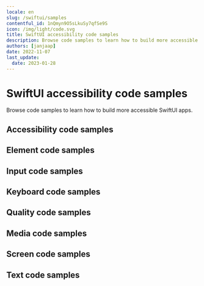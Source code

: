```yaml
---
locale: en
slug: /swiftui/samples
contentful_id: 1nQmyn9O5sLkuSy7qfSe9S
icon: /img/light/code.svg
title: SwiftUI accessibility code samples
description: Browse code samples to learn how to build more accessible SwiftUI apps.
authors: [janjaap]
date: 2022-11-07
last_update:
  date: 2023-01-28
---
```


# SwiftUI accessibility code samples

Browse code samples to learn how to build more accessible SwiftUI apps.

## Accessibility code samples

<LinkList title="List of SwiftUI Accessibility Code samples" isHighlighted={true}>
  <LinkListItem
    url="/en/docs/swiftui/samples/accessibility-action"
    title="Accessibility action"
    label="Accessibility action in SwiftUI"
    description="Accessibility actions provide alternative ways for users of assistive technologies to perform actions."
  />
  <LinkListItem
    url="/en/docs/swiftui/samples/accessibility-announcement"
    title="Accessibility announcement"
    label="Accessibility announcement in SwiftUI"
    description="Users of assistive technologies should be made aware of important changes in content through accessibility announcements."
  />
  <LinkListItem
    url="/en/docs/swiftui/samples/accessibility-dialog"
    title="Accessibility dialog"
    label="Accessibility dialog in SwiftUI"
    description="A dialog overlays the screen and offers one or more actions to proceed."
  />
  <LinkListItem
    url="/en/docs/swiftui/samples/accessibility-focus-indicator"
    title="Accessibility focus indicator"
    label="Accessibility focus indicator in SwiftUI"
    description="Users should know which element has focus when using a keyboard or assistive technology."
  />
  <LinkListItem
    url="/en/docs/swiftui/samples/accessibility-focus"
    title="Accessibility focus"
    label="Accessibility focus in SwiftUI"
    description="Sometimes you need to programmatically move the accessibility focus to a specific element."
  />
  <LinkListItem
    url="/en/docs/swiftui/samples/accessibility-focusability"
    title="Accessibility focusability"
    label="Accessibility focusability in SwiftUI"
    description="An element should indicate whether it should be focusable by assistive technologies or not."
  />
  <LinkListItem
    url="/en/docs/swiftui/samples/accessibility-group"
    title="Accessibility group"
    label="Accessibility group in SwiftUI"
    description="It is easier and quicker for users of assistive technologies to interact with grouped elements."
  />
  <LinkListItem
    url="/en/docs/swiftui/samples/accessibility-hint"
    title="Accessibility hint"
    label="Accessibility hint in SwiftUI"
    description="An accessibility hint helps users to understand what will happen after performing an action."
  />
  <LinkListItem
    url="/en/docs/swiftui/samples/accessibility-label"
    title="Accessibility label"
    label="Accessibility label in SwiftUI"
    description="An accessibility label helps users of assistive technologies to identify elements on the screen."
  />
  <LinkListItem
    url="/en/docs/swiftui/samples/accessibility-language"
    title="Accessibility language"
    label="Accessibility language in SwiftUI"
    description="When content is written in multiple languages, foreign words should ideally be indicated in their respective language."
  />
  <LinkListItem
    url="/en/docs/swiftui/samples/accessibility-link"
    title="Accessibility link"
    label="Accessibility link in SwiftUI"
    description="Links should be accessible for users of assistive technologies."
  />
  <LinkListItem
    url="/en/docs/swiftui/samples/accessibility-live-region"
    title="Accessibility live region"
    label="Accessibility live region in SwiftUI"
    description="A live region allows users of assistive technologies to receive updates whenever important information on the screen changes."
  />
  <LinkListItem
    url="/en/docs/swiftui/samples/accessibility-modal"
    title="Accessibility modal"
    label="Accessibility modal in SwiftUI"
    description="A modal overlays the screen with additional content."
  />
  <LinkListItem
    url="/en/docs/swiftui/samples/accessibility-name"
    title="Accessibility name"
    label="Accessibility name in SwiftUI"
    description="The accessibility name indicates the name used for interface elements by assistive technologies."
  />
  <LinkListItem
    url="/en/docs/swiftui/samples/accessibility-order"
    title="Accessibility order"
    label="Accessibility order in SwiftUI"
    description="Assistive technologies try to determine a logical accessibility order based on the placement and properties of the elements on the screen."
  />
  <LinkListItem
    url="/en/docs/swiftui/samples/accessibility-role"
    title="Accessibility role"
    label="Accessibility role in SwiftUI"
    description="An accessibility role helps users of assistive technologies to understand the purpose of elements on the screen."
  />
  <LinkListItem
    url="/en/docs/swiftui/samples/accessibility-state"
    title="Accessibility state"
    label="Accessibility state in SwiftUI"
    description="An accessibility state helps users of assistive technologies to understand the state of elements on the screen."
  />
  <LinkListItem
    url="/en/docs/swiftui/samples/accessibility-value"
    title="Accessibility value"
    label="Accessibility value in SwiftUI"
    description="An accessibility value helps users of assistive technologies to understand the value of elements on the screen."
  />
</LinkList>

## Element code samples

<LinkList title="List of SwiftUI Element Code samples" isHighlighted={true}>
  <LinkListItem
    url="/en/docs/swiftui/samples/element-focus-change"
    title="Element focus change"
    label="Element focus change in SwiftUI"
    description="Whenever an element receives focus, it should not automatically trigger an event which changes context."
  />
  <LinkListItem
    url="/en/docs/swiftui/samples/element-identification"
    title="Element identification"
    label="Element identification in SwiftUI"
    description="Functionality that is repeated on multiple screens should use consistent identification."
  />
  <LinkListItem
    url="/en/docs/swiftui/samples/element-position"
    title="Element position"
    label="Element position in SwiftUI"
    description="Components that are repeated on multiple screens should have a consistent position."
  />
</LinkList>

## Input code samples

<LinkList title="List of SwiftUI Input Code samples" isHighlighted={true}>
  <LinkListItem
    url="/en/docs/swiftui/samples/input-cancellation"
    title="Input cancellation"
    label="Input cancellation in SwiftUI"
    description="Users should be able to cancel accidental interaction."
  />
  <LinkListItem
    url="/en/docs/swiftui/samples/input-content-type"
    title="Input content type"
    label="Input content type in SwiftUI"
    description="Setting the content type for input fields helps user entering data."
  />
  <LinkListItem
    url="/en/docs/swiftui/samples/input-errors"
    title="Input errors"
    label="Input errors in SwiftUI"
    description="Users should be notified when they make input errors."
  />
  <LinkListItem
    url="/en/docs/swiftui/samples/input-gestures"
    title="Input gestures"
    label="Input gestures in SwiftUI"
    description="Gesture activated functionality should also be available without the use of gestures."
  />
  <LinkListItem
    url="/en/docs/swiftui/samples/input-instructions"
    title="Input instructions"
    label="Input instructions in SwiftUI"
    description="When a label might not describe the requested input sufficiently, you should add additional instructions."
  />
  <LinkListItem
    url="/en/docs/swiftui/samples/input-keyboard-type"
    title="Input keyboard type"
    label="Input keyboard type in SwiftUI"
    description="Setting the keyboard type for input fields helps user entering data."
  />
  <LinkListItem
    url="/en/docs/swiftui/samples/input-label"
    title="Input label"
    label="Input label in SwiftUI"
    description="Input fields should have labels so that users know what input data is expected."
  />
  <LinkListItem
    url="/en/docs/swiftui/samples/input-motion"
    title="Input motion"
    label="Input motion in SwiftUI"
    description="Provide an alternative way for actions activated by motion, to allow everyone to use the functionality."
  />
  <LinkListItem
    url="/en/docs/swiftui/samples/input-predictable"
    title="Input predictable"
    label="Input predictable in SwiftUI"
    description="Whenever a user provides input, there should be no change of context."
  />
</LinkList>

## Keyboard code samples

<LinkList title="List of SwiftUI Keyboard Code samples" isHighlighted={true}>
  <LinkListItem
    url="/en/docs/swiftui/samples/keyboard-order"
    title="Keyboard order"
    label="Keyboard order in SwiftUI"
    description="By adjusting the keyboard order, you can provide a great experience for users that control their device using a hardware keyboard."
  />
  <LinkListItem
    url="/en/docs/swiftui/samples/keyboard-shortcuts"
    title="Keyboard shortcuts"
    label="Keyboard shortcuts in SwiftUI"
    description="Most people operate their smartphones with touch, but some people use an external keyboard."
  />
</LinkList>

## Quality code samples

<LinkList title="List of SwiftUI Quality Code samples" isHighlighted={true}>
  <LinkListItem
    url="/en/docs/swiftui/samples/linting"
    title="Linting"
    label="Linting in SwiftUI"
    description="Linting is the process of running a tool which analyzes your code for potential errors."
  />
</LinkList>

## Media code samples

<LinkList title="List of SwiftUI Media Code samples" isHighlighted={true}>
  <LinkListItem
    url="/en/docs/swiftui/samples/audio-control"
    title="Audio control"
    label="Audio control in SwiftUI"
    description="Users should be able to control audio whenever it plays automatically."
  />
  <LinkListItem
    url="/en/docs/swiftui/samples/audio-description"
    title="Audio description"
    label="Audio description in SwiftUI"
    description="Videos should include audio description when important visual details are shown which you cannot hear."
  />
  <LinkListItem
    url="/en/docs/swiftui/samples/live-captions"
    title="Live captions"
    label="Live captions in SwiftUI"
    description="Captions should be provided in real-time to enable users to understand what is being said in live videos."
  />
  <LinkListItem
    url="/en/docs/swiftui/samples/captions"
    title="Captions"
    label="Captions in SwiftUI"
    description="Captions should be provided to enable users to understand what is being said in videos."
  />
  <LinkListItem
    url="/en/docs/swiftui/samples/transcript"
    title="Transcript"
    label="Transcript in SwiftUI"
    description="Videos should contain a transcript to allow users to read what is shown in media, such as a video or podcast."
  />
</LinkList>

## Screen code samples

<LinkList title="List of SwiftUI Screen Code samples" isHighlighted={true}>
  <LinkListItem
    url="/en/docs/swiftui/samples/reduced-animations"
    title="Reduced animations"
    label="Reduced animations in SwiftUI"
    description="Content which conveys a sense of motion can be a barrier for users."
  />
  <LinkListItem
    url="/en/docs/swiftui/samples/contrast"
    title="Contrast"
    label="Contrast in SwiftUI"
    description="Apps should provide enough contrast between text and its background so that it can be read by people with moderately low vision."
  />
  <LinkListItem
    url="/en/docs/swiftui/samples/dark-mode"
    title="Dark mode"
    label="Dark mode in SwiftUI"
    description="Dark mode darkens background colors and provides a more comfortable viewing experience in low light."
  />
  <LinkListItem
    url="/en/docs/swiftui/samples/frequent-flashes"
    title="Frequent flashes"
    label="Frequent flashes in SwiftUI"
    description="Rapidly flashing images or views can cause seizures for some users."
  />
  <LinkListItem
    url="/en/docs/swiftui/samples/descriptive-headers"
    title="Descriptive headers"
    label="Descriptive headers in SwiftUI"
    description="Screens should have descriptive headers, this helps users find specific content and orient themselves within your app."
  />
  <LinkListItem
    url="/en/docs/swiftui/samples/descriptive-labels"
    title="Descriptive labels"
    label="Descriptive labels in SwiftUI"
    description="Screens should have descriptive labels, these help users recognize which purpose controls have."
  />
  <LinkListItem
    url="/en/docs/swiftui/samples/screen-orientation"
    title="Screen orientation"
    label="Screen orientation in SwiftUI"
    description="Apps should adapt to the preferred display orientation of the user."
  />
  <LinkListItem
    url="/en/docs/swiftui/samples/reflow"
    title="Reflow"
    label="Reflow in SwiftUI"
    description="Content on the screen should reflow based on the users' preferences."
  />
  <LinkListItem
    url="/en/docs/swiftui/samples/search-functionality"
    title="Search functionality"
    label="Search functionality in SwiftUI"
    description="Users might have difficulty finding a specific screen."
  />
  <LinkListItem
    url="/en/docs/swiftui/samples/skip-content"
    title="Skip content"
    label="Skip content in SwiftUI"
    description="It can be helpful for users to skip repeated blocks of content."
  />
  <LinkListItem
    url="/en/docs/swiftui/samples/adjustable-timing"
    title="Adjustable timing"
    label="Adjustable timing in SwiftUI"
    description="Everyone, including people with disabilities, should have adequate time to interact with your app."
  />
  <LinkListItem
    url="/en/docs/swiftui/samples/screen-title"
    title="Screen title"
    label="Screen title in SwiftUI"
    description="Each screen should have a descriptive title, which helps users with identifying the screen."
  />
</LinkList>

## Text code samples

<LinkList title="List of SwiftUI Text Code samples" isHighlighted={true}>
  <LinkListItem
    url="/en/docs/swiftui/samples/bold-text"
    title="Bold text"
    label="Bold text in SwiftUI"
    description="Apps should use bold text when users have indicated this as a preference in the system settings."
  />
  <LinkListItem
    url="/en/docs/swiftui/samples/text-element"
    title="Text element"
    label="Text element in SwiftUI"
    description="Always use text elements to display text, unless this is not possible due to styling, such as text logo's."
  />
  <LinkListItem
    url="/en/docs/swiftui/samples/localization"
    title="Localization"
    label="Localization in SwiftUI"
    description="Assistive technologies, such as the screen reader, use the locale for the pronunciation of utterances."
  />
  <LinkListItem
    url="/en/docs/swiftui/samples/scale-text"
    title="Scale text"
    label="Scale text in SwiftUI"
    description="Apps should scale text to the size specified by users in the system settings."
  />
  <LinkListItem
    url="/en/docs/swiftui/samples/text-spacing"
    title="Text spacing"
    label="Text spacing in SwiftUI"
    description="Content should adapt to increased spacing between lines, words, letters, and paragraphs."
  />
  <LinkListItem
    url="/en/docs/swiftui/samples/text-truncation"
    title="Text truncation"
    label="Text truncation in SwiftUI"
    description="Text should never get truncated in your app, even when users have enlarged their font size."
  />
</LinkList>
